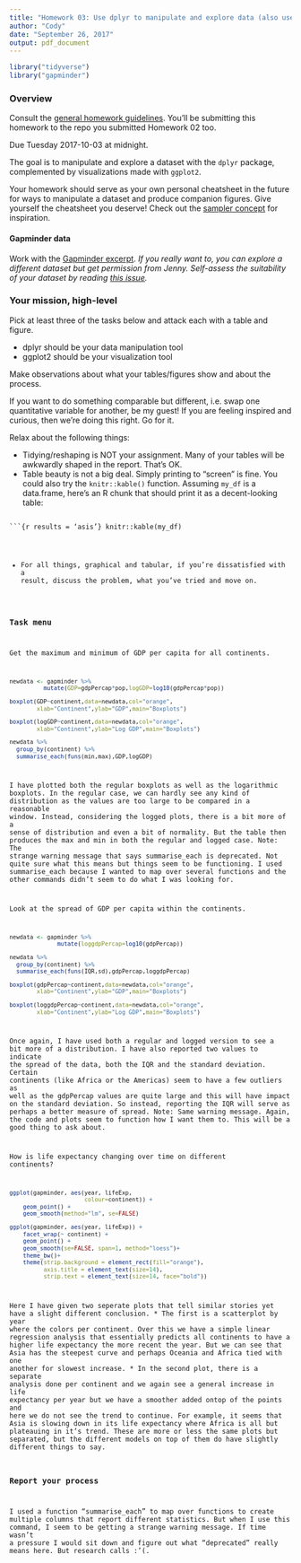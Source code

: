 ```yaml
---
title: "Homework 03: Use dplyr to manipulate and explore data (also use ggplot2)"
author: "Cody"
date: "September 26, 2017"
output: pdf_document
---
```


```r
library("tidyverse")
library("gapminder")
```



### Overview

Consult the [general homework guidelines](hw00_homework-guidelines.html). You'll be submitting this homework to the repo you submitted Homework 02 too.

Due Tuesday 2017-10-03 at midnight.

The goal is to manipulate and explore a dataset with the `dplyr` package, complemented by visualizations made with `ggplot2`.

Your homework should serve as your own personal cheatsheet in the future for ways to manipulate a dataset and produce companion figures. Give yourself the cheatsheet you deserve! Check out the [sampler concept](http://en.wikipedia.org/wiki/Sampler_(needlework)) for inspiration.

#### Gapminder data

Work with the [Gapminder excerpt](http://tiny.cc/gapminder). *If you really want to, you can explore a different dataset but get permission from Jenny. Self-assess the suitability of your dataset by reading [this issue](https://github.com/STAT545-UBC/Discussion/issues/115).*

### Your mission, high-level

Pick at least three of the tasks below and attack each with a table and figure.

  * dplyr should be your data manipulation tool
  * ggplot2 should be your visualization tool

Make observations about what your tables/figures show and about the process.

If you want to do something comparable but different, i.e. swap one quantitative variable for another, be my guest! If you are feeling inspired and curious, then we're doing this right. Go for it.

Relax about the following things:

  * Tidying/reshaping is NOT your assignment. Many of your tables will be awkwardly shaped in the report. That's OK.
  * Table beauty is not a big deal. Simply printing to "screen" is fine. You could also try the `knitr::kable()` function. Assuming `my_df` is a data.frame, here's an R chunk that should print it as a decent-looking table:
  



<pre><code>```{r results = 'asis'}
knitr::kable(my_df)


  * For all things, graphical and tabular, if you're dissatisfied with a result, discuss the problem, what you've tried and move on.

### Task menu

Get the maximum and minimum of GDP per capita for all continents.

```r
newdata <- gapminder %>% 
          mutate(GDP=gdpPercap*pop,logGDP=log10(gdpPercap*pop))

boxplot(GDP~continent,data=newdata,col="orange",
        xlab="Continent",ylab="GDP",main="Boxplots")

boxplot(logGDP~continent,data=newdata,col="orange",
        xlab="Continent",ylab="Log GDP",main="Boxplots")

newdata %>% 
  group_by(continent) %>% 
  summarise_each(funs(min,max),GDP,logGDP)
```
I have plotted both the regular boxplots as well as the logarithmic boxplots. In the regular case, we can hardly see any kind of distribution as the values are too large to be compared in a reasonable window. Instead, considering the logged plots, there is a bit more of a sense of distribution and even a bit of normality. But the table then produces the max and min in both the regular and logged case.
Note: The strange warning message that says summarise_each is deprecated. Not quite sure what this means but things seem to be functioning. I used summarise_each because I wanted to map over several functions and the other commands didn't seem to do what I was looking for.

Look at the spread of GDP per capita within the continents.

```r
newdata <- gapminder %>% 
              mutate(loggdpPercap=log10(gdpPercap))

newdata %>% 
  group_by(continent) %>% 
  summarise_each(funs(IQR,sd),gdpPercap,loggdpPercap)

boxplot(gdpPercap~continent,data=newdata,col="orange",
        xlab="Continent",ylab="GDP",main="Boxplots")

boxplot(loggdpPercap~continent,data=newdata,col="orange",
        xlab="Continent",ylab="Log GDP",main="Boxplots")
```
Once again, I have used both a regular and logged version to see a bit more of a distribution. I have also reported two values to indicate the spread of the data, both the IQR and the standard deviation. Certain continents (like Africa or the Americas) seem to have a few outliers as well as the gdpPercap values are quite large and this will have impact on the standard deviation. So instead, reporting the IQR will serve as perhaps a better measure of spread.
Note: Same warning message. Again, the code and plots seem to function how I want them to. This will be a good thing to ask about.



How is life expectancy changing over time on different continents?

```r

ggplot(gapminder, aes(year, lifeExp,
                      colour=continent)) +
    geom_point() +
    geom_smooth(method="lm", se=FALSE)

ggplot(gapminder, aes(year, lifeExp)) +
    facet_wrap(~ continent) +
    geom_point() +
    geom_smooth(se=FALSE, span=1, method="loess")+
    theme_bw()+
    theme(strip.background = element_rect(fill="orange"),
          axis.title = element_text(size=14),
          strip.text = element_text(size=14, face="bold"))
```
Here I have given two seperate plots that tell similar stories yet have a slight different conclusion. 
* The first is a scatterplot by year where the colors per continent. Over this we have a simple linear regression analysis that essentially predicts all continents to have a higher life expectancy the more recent the year. But we can see that Asia has the steepest curve and perhaps Oceania and Africa tied with one another for slowest increase.
* In the second plot, there is a separate analysis done per continent and we again see a general increase in life expectancy per year but we have a smoother added ontop of the points and here we do not see the trend to continue. For example, it seems that Asia is slowing down in its life expectancy where Africa is all but plateauing in it's trend.
These are more or less the same plots but separated, but the different models on top of them do have slightly different things to say.



### Report your process

I used a function "summarise_each" to map over functions to create multiple columns that report different statistics. But when I use this command, I seem to be getting a strange warning message. If time wasn't a pressure I would sit down and figure out what "deprecated" really means here. But research calls :'(.
